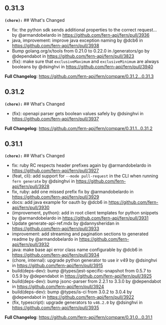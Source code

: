 ## 0.31.3
**`(chore):`** ## What's Changed
* fix: the python sdk sends additional properties to the correct request… by @armandobelardo in https://github.com/fern-api/fern/pull/3936
* java, improvement: improve java exception naming by @dcb6 in https://github.com/fern-api/fern/pull/3938
* Bump golang.org/x/tools from 0.21.0 to 0.22.0 in /generators/go by @dependabot in https://github.com/fern-api/fern/pull/3823
* (fix): make sure that `exclusiveMaximum` and `exclusiveMinimum` are always booleans by @dsinghvi in https://github.com/fern-api/fern/pull/3940


**Full Changelog**: https://github.com/fern-api/fern/compare/0.31.2...0.31.3

## 0.31.2
**`(chore):`** ## What's Changed
* (fix): openapi parser gets boolean values safely by @dsinghvi in https://github.com/fern-api/fern/pull/3937


**Full Changelog**: https://github.com/fern-api/fern/compare/0.31.1...0.31.2

## 0.31.1
**`(chore):`** ## What's Changed
* fix: ruby RC respects header prefixes again by @armandobelardo in https://github.com/fern-api/fern/pull/3927
* (feat, cli): add support for `--mode pull-request` in the CLI when running `fern generate` by @dsinghvi in https://github.com/fern-api/fern/pull/3928
* fix, ruby: add one missed prefix fix by @armandobelardo in https://github.com/fern-api/fern/pull/3929
* docs: add java example for oauth by @dcb6 in https://github.com/fern-api/fern/pull/3930
* (improvement, python): add in root client templates for python snippets by @armandobelardo in https://github.com/fern-api/fern/pull/3931
* Update generate-api-ref.mdx by @dannysheridan in https://github.com/fern-api/fern/pull/3933
* improvement: add streaming and pagination sections to generated readme by @armandobelardo in https://github.com/fern-api/fern/pull/3932
* java: make base api error class name configurable by @dcb6 in https://github.com/fern-api/fern/pull/3934
* (chore, internal): upgrade python generator to use ir v49 by @dsinghvi in https://github.com/fern-api/fern/pull/3915
* build(deps-dev): bump @types/jest-specific-snapshot from 0.5.7 to 0.5.9 by @dependabot in https://github.com/fern-api/fern/pull/3925
* build(deps-dev): bump jsonc-parser from 2.2.1 to 3.3.0 by @dependabot in https://github.com/fern-api/fern/pull/3924
* build(deps-dev): bump @types/is-ci from 3.0.2 to 3.0.4 by @dependabot in https://github.com/fern-api/fern/pull/3922
* (fix, typescript): upgrade generators to `v46.2.0` by @dsinghvi in https://github.com/fern-api/fern/pull/3935


**Full Changelog**: https://github.com/fern-api/fern/compare/0.31.0...0.31.1


